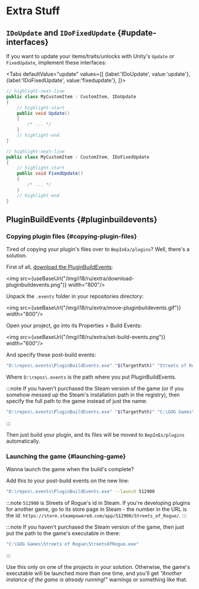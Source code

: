 # Extra Stuff


## `IDoUpdate` and `IDoFixedUpdate` {#update-interfaces}

If you want to update your items/traits/unlocks with Unity's `Update` or `FixedUpdate`, implement these interfaces:

<Tabs
    defaultValue="update"
    values={[
        {label:'IDoUpdate', value:'update'},
        {label:'IDoFixedUpdate', value:'fixedupdate'},
    ]}>
<TabItem value="update">

```csharp
// highlight-next-line
public class MyCustomItem : CustomItem, IDoUpdate
{
    // highlight-start
    public void Update()
    {
        /* ... */
    }
    // highlight-end
}
```

</TabItem>
<TabItem value="fixedupdate">

```csharp
// highlight-next-line
public class MyCustomItem : CustomItem, IDoFixedUpdate
{
    // highlight-start
    public void FixedUpdate()
    {
        /* ... */
    }
    // highlight-end
}
```

</TabItem>
</Tabs>

## PluginBuildEvents {#pluginbuildevents}

### Copying plugin files {#copying-plugin-files}

Tired of copying your plugin's files over to `BepInEx/plugins`? Well, there's a solution.

First of all, [download the PluginBuildEvents](https://drive.google.com/file/d/1gbh5hTF3IK-ewKwlWA7CImrQQXvRjq2e/view?usp=sharing):

<img src={useBaseUrl("/img/i18/ru/extra/download-pluginbuildevents.png")} width="800"/>

Unpack the `.events` folder in your repositories directory:

<img src={useBaseUrl("/img/i18/ru/extra/move-pluginbuildevents.gif")} width="800"/>

Open your project, go into its Properties > Build Events:

<img src={useBaseUrl("/img/i18/ru/extra/set-build-events.png")} width="600"/>

And specify these post-build events:

```bash
"D:\repos\.events\PluginBuildEvents.exe" "$(TargetPath)" "Streets of Rogue"
```

Where `D:\repos\.events` is the path where you put PluginBuildEvents.

:::note
If you haven't purchased the Steam version of the game (or if you somehow messed up the Steam's installation path in the registry), then specify the full path to the game instead of just the name:

```bash
"D:\repos\.events\PluginBuildEvents.exe" "$(TargetPath)" "C:\GOG Games\Streets of Rogue"
```
:::

Then just build your plugin, and its files will be moved to `BepInEx/plugins` automatically.

### Launching the game {#launching-game}

Wanna launch the game when the build's complete?

Add this to your post-build events on the new line:

```bash
"D:\repos\.events\PluginBuildEvents.exe" --launch 512900
```

:::note
`512900` is Streets of Rogue's id in Steam. If you're developing plugins for another game, go to its store page in Steam - the number in the URL is the id: `https://store.steampowered.com/app/512900/Streets_of_Rogue/`.
:::

:::note
If you haven't purchased the Steam version of the game, then just put the path to the game's executable in there:

```bash
"C:\GOG Games\Streets of Rogue\StreetsOfRogue.exe"
```
:::

Use this only on one of the projects in your solution. Otherwise, the game's executable will be launched more than one time, and you'll get *"Another instance of the game is already running!"* warnings or something like that.
